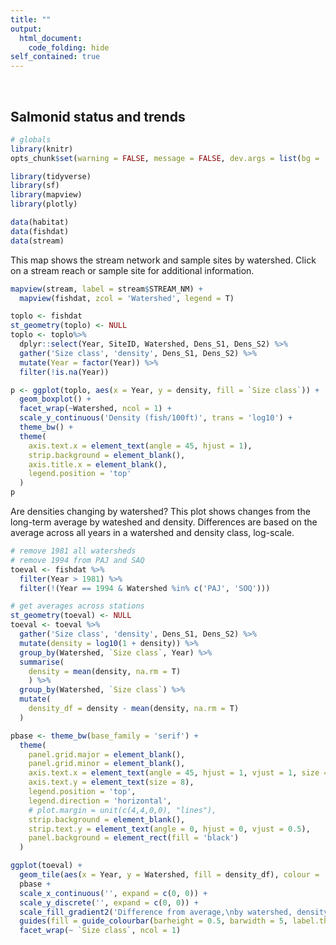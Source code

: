 ```yaml
---
title: ""
output: 
  html_document:
    code_folding: hide
self_contained: true
---
```

<br>

## Salmonid status and trends

```r
# globals
library(knitr)
opts_chunk$set(warning = FALSE, message = FALSE, dev.args = list(bg = 'transparent'), eval = T, echo = T, fig.path = 'imgs/')

library(tidyverse)
library(sf)
library(mapview)
library(plotly)

data(habitat)
data(fishdat)
data(stream)
```

This map shows the stream network and sample sites by watershed.  Click on a stream reach or sample site for additional information.
```r
mapview(stream, label = stream$STREAM_NM) +
  mapview(fishdat, zcol = 'Watershed', legend = T)
```

```r
toplo <- fishdat
st_geometry(toplo) <- NULL
toplo <- toplo%>% 
  dplyr::select(Year, SiteID, Watershed, Dens_S1, Dens_S2) %>% 
  gather('Size class', 'density', Dens_S1, Dens_S2) %>% 
  mutate(Year = factor(Year)) %>% 
  filter(!is.na(Year))

p <- ggplot(toplo, aes(x = Year, y = density, fill = `Size class`)) + 
  geom_boxplot() + 
  facet_wrap(~Watershed, ncol = 1) + 
  scale_y_continuous('Density (fish/100ft)', trans = 'log10') + 
  theme_bw() + 
  theme(
    axis.text.x = element_text(angle = 45, hjust = 1), 
    strip.background = element_blank(), 
    axis.title.x = element_blank(), 
    legend.position = 'top'
  )
p
```

Are densities changing by watershed? This plot shows changes from the long-term average by wateshed and density.  Differences are based on the average across all years in a watershed and density class, log-scale.

```r
# remove 1981 all watersheds
# remove 1994 from PAJ and SAQ
toeval <- fishdat %>% 
  filter(Year > 1981) %>% 
  filter(!(Year == 1994 & Watershed %in% c('PAJ', 'SOQ')))

# get averages across stations
st_geometry(toeval) <- NULL
toeval <- toeval %>% 
  gather('Size class', 'density', Dens_S1, Dens_S2) %>% 
  mutate(density = log10(1 + density)) %>% 
  group_by(Watershed, `Size class`, Year) %>% 
  summarise(
    density = mean(density, na.rm = T)
    ) %>% 
  group_by(Watershed, `Size class`) %>% 
  mutate(
    density_df = density - mean(density, na.rm = T)
  )

pbase <- theme_bw(base_family = 'serif') +
  theme(
    panel.grid.major = element_blank(), 
    panel.grid.minor = element_blank(), 
    axis.text.x = element_text(angle = 45, hjust = 1, vjust = 1, size = 8), 
    axis.text.y = element_text(size = 8),
    legend.position = 'top',
    legend.direction = 'horizontal',
    # plot.margin = unit(c(4,4,0,0), "lines"),
    strip.background = element_blank(), 
    strip.text.y = element_text(angle = 0, hjust = 0, vjust = 0.5), 
    panel.background = element_rect(fill = 'black')
  ) 

ggplot(toeval) + 
  geom_tile(aes(x = Year, y = Watershed, fill = density_df), colour = 'black') + 
  pbase +
  scale_x_continuous('', expand = c(0, 0)) + 
  scale_y_discrete('', expand = c(0, 0)) +
  scale_fill_gradient2('Difference from average,\nby watershed, density', low = 'tomato1', mid = "white", high = 'lightgreen', midpoint = 0) +
  guides(fill = guide_colourbar(barheight = 0.5, barwidth = 5, label.theme = element_text(size = 6, angle = 0))) +
  facet_wrap(~ `Size class`, ncol = 1)
```



